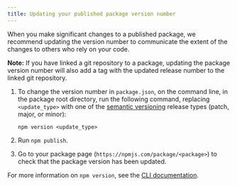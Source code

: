 ```yaml
---
title: Updating your published package version number
---
```


When you make significant changes to a published package, we recommend updating the version number to communicate the extent of the changes to others who rely on your code.

<Note>

**Note:** If you have linked a git repository to a package, updating the package version number will also add a tag with the updated release number to the linked git repository.

</Note>

1. To change the version number in `package.json`, on the command line, in the package root directory, run the following command, replacing `<update_type>` with one of the [semantic versioning][semver] release types (patch, major, or minor):

   ```
   npm version <update_type>
   ```

2. Run `npm publish`.

3. Go to your package page (`https://npmjs.com/package/<package>`) to check that the package version has been updated.

For more information on `npm version`, see the [CLI documentation][cli-version].


[semver]: about-semantic-versioning
[cli-version]: /cli/version

